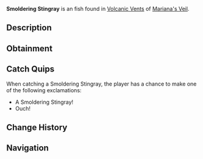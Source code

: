 {{FishInfobox
|image          = Smoldering Stingray.png
|rarity         = Unusual
|sea            = First Sea
|location       = [[Volcanic Vents]]
|sublocation    = 
|sources        = Fishing Rod
|radar_location = 
|xp             = 150
|weather        = 
|time           = Night
|season         = Spring
|bait           = Seaweed
|base_weight    = 17
|base_value     = 900
|weight_range   = 9
|base_chance    = 35
|base_resil     = 75
}}
'''Smoldering Stingray''' is an {{Rarity|Unusual}} fish found in [[Volcanic Vents]] of [[Mariana's Veil]].

== Description ==
{{Description|A broad stingray with glowing magma veins running along its wings.|Bestiary Entry}}

== Obtainment ==
{{Description|Prefers warm, still waters under the cover of night.|Bestiary Hint}}
{{Fish Availability|
Mariana's Veil/Volcanic Vents
|top_rods      = 
Krampus's Rod\408177.58\443983.93;
Magma Rod\394944.46\429589.45;
Plastic Rod\360673.69\392310.98;
Buddy Bond Rod\267929.03\403724.29;
Fast Rod\252910.63\469070.11;
Fischer's Rod\224057.26\415556.13;
Astralhook Rod\227210.72\192752.4;
Ethereal Prism Rod\226028.46\166528.94;
Seraphic Rod\215627.38\167551.15;
No-Life Rod\210132.52\173938.03;
Rod Of The Forgotten Fang\201889.66\165712.85;
Free Spirit Rod\199135.3\199507.02;
Challenger's Rod\193297.82\166742.6;
Blazebringer Rod\187018.18\162514.8;
Trident Rod\182997.79\190801.34;
Rod Of The Depths\181294.56\156438.77;
Rod Of The Exalted One\180015.04\158103.36;
Zeus Rod\175946.27\151966.17;
Verdant Shear Rod\173012.07\153683.59;
Depthseeker Rod\157729.25\140707.34;
Avalanche Rod\142444.88\127951.84;
Volcanic Rod\137081.28\120192.75;
Training Rod\108171.79\231197.47;
Steady Rod\59773.71\47562.21
|recommended   = Ethereal Prism Rod
}}

== Catch Quips ==
When catching a Smoldering Stingray, the player has a chance to make one of the following exclamations:
* A Smoldering Stingray!
* Ouch!

== Change History ==
{{Change History|{{subst:Current Version}}}}

== Navigation ==
{{Fish Navbox|Volcanic Vents}}